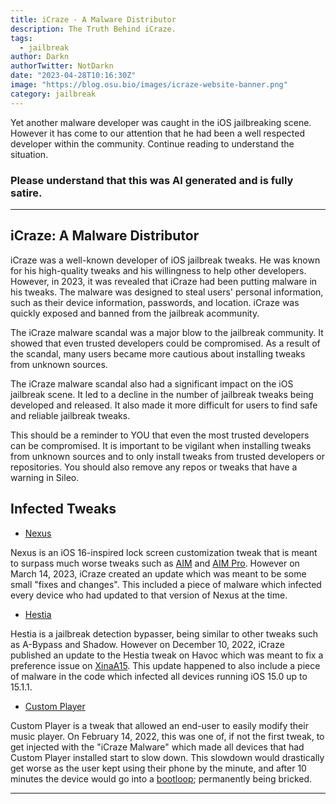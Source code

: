 ```yaml
---
title: iCraze - A Malware Distributor
description: The Truth Behind iCraze.
tags:
  - jailbreak
author: Darkn
authorTwitter: NotDarkn
date: "2023-04-28T10:16:30Z"
image: "https://blog.osu.bio/images/icraze-website-banner.png"
category: jailbreak
---
```

Yet another malware developer was caught in the iOS jailbreaking scene.
However it has come to our attention that he had been a well respected
developer within the community. Continue reading to understand the situation.

### Please understand that this was AI generated and is fully satire.
***
## iCraze: A Malware Distributor
iCraze was a well-known developer of iOS jailbreak tweaks. He was
known for his high-quality tweaks and his willingness to help other
developers. However, in 2023, it was revealed that iCraze had been
putting malware in his tweaks. The malware was designed to steal
users' personal information, such as their device information,
passwords, and location. iCraze was quickly exposed and banned from
the jailbreak acommunity.

The iCraze malware scandal was a major blow to the jailbreak
community. It showed that even trusted developers could be
compromised. As a result of the scandal, many users became more
cautious about installing tweaks from unknown sources.

The iCraze malware scandal also had a significant impact on the iOS
jailbreak scene. It led to a decline in the number of jailbreak
tweaks being developed and released. It also made it more difficult
for users to find safe and reliable jailbreak tweaks.

This should be a reminder to YOU that even the most trusted
developers can be compromised. It is important to be vigilant when
installing tweaks from unknown sources and to only install tweaks
from trusted developers or repositories. You should also remove any
repos or tweaks that have a warning in Sileo.
## Infected Tweaks
- [Nexus](https://havoc.app/package/nexus)

Nexus is an iOS 16-inspired lock screen customization tweak that is meant to surpass much worse tweaks such as [AIM](https://havoc.app/package/aim) and [AIM Pro](https://havoc.app/package/aimpro). However on March 14, 2023, iCraze created an update which was meant to be some small "fixes and changes". This included a piece of malware which infected every device who had updated to that version of Nexus at the time.

- [Hestia](https://havoc.app/package/hestia)

Hestia is a jailbreak detection bypasser, being similar to other tweaks such as A-Bypass and Shadow. However on December 10, 2022, iCraze published an update to the Hestia tweak on Havoc which was meant to fix a preference issue on [XinaA15](https://github.com/NotDarkn/XinaA15). This update happened to also include a piece of malware in the code which infected all devices running iOS 15.0 up to 15.1.1.

- [Custom Player](https://havoc.app/package/customplayer)

Custom Player is a tweak that allowed an end-user to easily modify their music player. On February 14, 2022, this was one of, if not the first tweak, to get injected with the "iCraze Malware" which made all devices that had Custom Player installed start to slow down. This slowdown would drastically get worse as the user kept using their phone by the minute, and after 10 minutes the device would go into a [bootloop](https://ios.cfw.guide/troubleshooting/#bootloops); permanently being bricked.
***